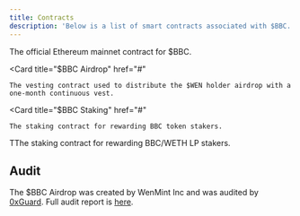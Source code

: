 ```yaml
---
title: Contracts
description: 'Below is a list of smart contracts associated with $BBC. Links will be added after launch.'
---
```


<CardGroup cols={1}>
  <Card
    title="$BBC Token"
    href="#"
  >
    The official Ethereum mainnet contract for $BBC.
  </Card>

  <Card
    title="$BBC Airdrop"
    href="#"
  >
    The vesting contract used to distribute the $WEN holder airdrop with a one-month continuous vest.
  </Card>

  <Card
    title="$BBC Staking"
    href="#"
  >
    The staking contract for rewarding BBC token stakers.
  </Card>
  <Card
    title="LP Staking"
    href="#"
  >
    TThe staking contract for rewarding BBC/WETH LP stakers.
  </Card>
</CardGroup>

## Audit

The $BBC Airdrop was created by WenMint Inc and was audited by [0xGuard](https://0xguard.com/). Full audit report is [here](https://github.com/0xGuard-com/audit-reports/blob/master/WEN/WEN.pdf).

